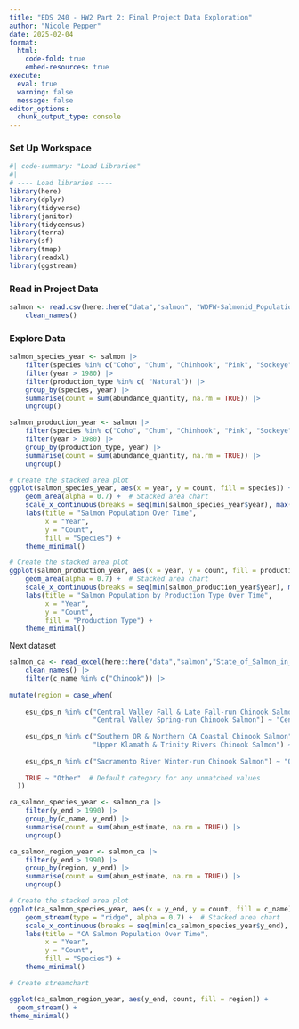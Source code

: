 ```yaml
---
title: "EDS 240 - HW2 Part 2: Final Project Data Exploration"
author: "Nicole Pepper"
date: 2025-02-04
format:
  html:
    code-fold: true
    embed-resources: true
execute: 
  eval: true
  warning: false
  message: false
editor_options: 
  chunk_output_type: console
---
```



### Set Up Workspace
```r
#| code-summary: "Load Libraries"
#| 
# ---- Load libraries ----
library(here)
library(dplyr)
library(tidyverse)
library(janitor)
library(tidycensus)
library(terra)
library(sf)
library(tmap)
library(readxl)
library(ggstream)

```


### Read in Project Data
```r
salmon <- read.csv(here::here("data","salmon", "WDFW-Salmonid_Population_Indicators__SPI__Escapement_20250214.csv")) |>
    clean_names()
```


### Explore Data
```r
salmon_species_year <- salmon |>
    filter(species %in% c("Coho", "Chum", "Chinhook", "Pink", "Sockeye")) |>
    filter(year > 1980) |>
    filter(production_type %in% c( "Natural")) |>
    group_by(species, year) |>
    summarise(count = sum(abundance_quantity, na.rm = TRUE)) |>
    ungroup()

```

```r
salmon_production_year <- salmon |>
    filter(species %in% c("Coho", "Chum", "Chinhook", "Pink", "Sockeye")) |>
    filter(year > 1980) |>
    group_by(production_type, year) |>
    summarise(count = sum(abundance_quantity, na.rm = TRUE)) |>
    ungroup()

```


```r
# Create the stacked area plot
ggplot(salmon_species_year, aes(x = year, y = count, fill = species)) +
    geom_area(alpha = 0.7) +  # Stacked area chart
    scale_x_continuous(breaks = seq(min(salmon_species_year$year), max(salmon_species_year$year), by = 5)) + # Adjust X-axis breaks
    labs(title = "Salmon Population Over Time",
         x = "Year",
         y = "Count",
         fill = "Species") +
    theme_minimal()
```


```r
# Create the stacked area plot
ggplot(salmon_production_year, aes(x = year, y = count, fill = production_type)) +
    geom_area(alpha = 0.7) +  # Stacked area chart
    scale_x_continuous(breaks = seq(min(salmon_production_year$year), max(salmon_production_year$year), by = 5)) + # Adjust X-axis breaks
    labs(title = "Salmon Population by Production Type Over Time",
         x = "Year",
         y = "Count",
         fill = "Production Type") +
    theme_minimal()
```


Next dataset
```r
salmon_ca <- read_excel(here::here("data","salmon","State_of_Salmon_in_CA_083024.xlsx")) |>
    clean_names() |>
    filter(c_name %in% c("Chinook")) |>
    
mutate(region = case_when(
    
    esu_dps_n %in% c("Central Valley Fall & Late Fall-run Chinook Salmon", 
                     "Central Valley Spring-run Chinook Salmon") ~ "Central Valley",
    
    esu_dps_n %in% c("Southern OR & Northern CA Coastal Chinook Salmon",
                     "Upper Klamath & Trinity Rivers Chinook Salmon") ~ "Northern California",
    
    esu_dps_n %in% c("Sacramento River Winter-run Chinook Salmon") ~ "Other",
    
    TRUE ~ "Other"  # Default category for any unmatched values
  ))
```

```r
ca_salmon_species_year <- salmon_ca |>
    filter(y_end > 1990) |>
    group_by(c_name, y_end) |>
    summarise(count = sum(abun_estimate, na.rm = TRUE)) |>
    ungroup()
```


```r
ca_salmon_region_year <- salmon_ca |>
    filter(y_end > 1990) |>
    group_by(region, y_end) |>
    summarise(count = sum(abun_estimate, na.rm = TRUE)) |>
    ungroup()
```


```r
# Create the stacked area plot
ggplot(ca_salmon_species_year, aes(x = y_end, y = count, fill = c_name)) +
    geom_stream(type = "ridge", alpha = 0.7) +  # Stacked area chart
    scale_x_continuous(breaks = seq(min(ca_salmon_species_year$y_end), max(ca_salmon_species_year$y_end), by = 5)) + # Adjust X-axis breaks
    labs(title = "CA Salmon Population Over Time",
         x = "Year",
         y = "Count",
         fill = "Species") +
    theme_minimal()
```


```r
# Create streamchart

ggplot(ca_salmon_region_year, aes(y_end, count, fill = region)) +
  geom_stream() + 
theme_minimal()
```

```r

```

